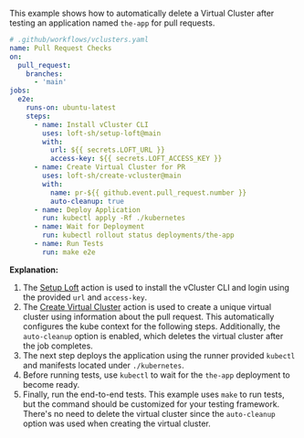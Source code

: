 This example shows how to automatically delete a Virtual Cluster after testing an application named `the-app` for pull requests.

```yaml {20}
# .github/workflows/vclusters.yaml
name: Pull Request Checks
on:
  pull_request:
    branches:
      - 'main'
jobs:
  e2e:
    runs-on: ubuntu-latest
    steps:
      - name: Install vCluster CLI
        uses: loft-sh/setup-loft@main
        with:
          url: ${{ secrets.LOFT_URL }}
          access-key: ${{ secrets.LOFT_ACCESS_KEY }}
      - name: Create Virtual Cluster for PR
        uses: loft-sh/create-vcluster@main
        with:
          name: pr-${{ github.event.pull_request.number }}
          auto-cleanup: true
      - name: Deploy Application
        run: kubectl apply -Rf ./kubernetes
      - name: Wait for Deployment
        run: kubectl rollout status deployments/the-app
      - name: Run Tests
        run: make e2e
```

**Explanation:**
1. The [Setup Loft](https://github.com/loft-sh/setup-loft) action is used to install the vCluster CLI and login using the provided `url` and `access-key`.
2. The [Create Virtual Cluster](https://github.com/loft-sh/create-vcluster) action is used to create a unique virtual cluster using information about the pull request. This automatically configures the kube context for the following steps. Additionally, the `auto-cleanup` option is enabled, which deletes the virtual cluster after the job completes.
3. The next step deploys the application using the runner provided `kubectl` and manifests located under `./kubernetes`.
4. Before running tests, use `kubectl` to wait for the `the-app` deployment to become ready.
5. Finally, run the end-to-end tests. This example uses `make` to run tests, but the command should be customized for your testing framework. There's no need to delete the virtual cluster since the `auto-cleanup` option was used when creating the virtual cluster.
